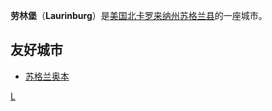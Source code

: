 {{Infobox Settlement
| name = 劳林堡<br/>Laurinburg
| image_skyline = 
| imagesize = 
| image_caption = 
| image_flag = 
| image_shield = 
| pushpin_map = USA North Carolina
| pushpin_label_position = bottom
| subdivision_type = 国家
| subdivision_name = {{USA}}
| subdivision_type1 = [[美国行政区划|州]]
| subdivision_name1 = [[北卡罗来纳州|北卡罗来纳州]]
| subdivision_type2 = [[北卡罗来纳州各县列表|县]]
| subdivision_name2 =  [[苏格兰县_(北卡罗来纳州)|苏格兰县]]
| elevation_m = 69
| elevation_ft = 
| area_total_km2 = 32.5
| population_as_of = 2000年
| population_total = 15874
| population_density_km2 = auto
| timezone = [[EST|EST]]
| utc_offset = -5
| timezone_DST = [[EDT|EDT]]
| utc_offset_DST = -4
| latd = 34
| latm = 45
| lats = 53
| latNS = N
| longd = 79
| longm = 28
| longs = 13
| longEW = W
| website = http://www.laurinburg.org
}}
'''劳林堡'''（'''Laurinburg'''）是[[美国|美国]][[北卡罗来纳州|北卡罗来纳州]][[苏格兰县_(北卡罗来纳州)|苏格兰县]]的一座城市。

==友好城市==
*{{flagicon|Scotland}}[[苏格兰|苏格兰]][[奥本|奥本]]

{{NorthCarolina-stub}}

[[Category:北卡罗来纳州城市|L]]